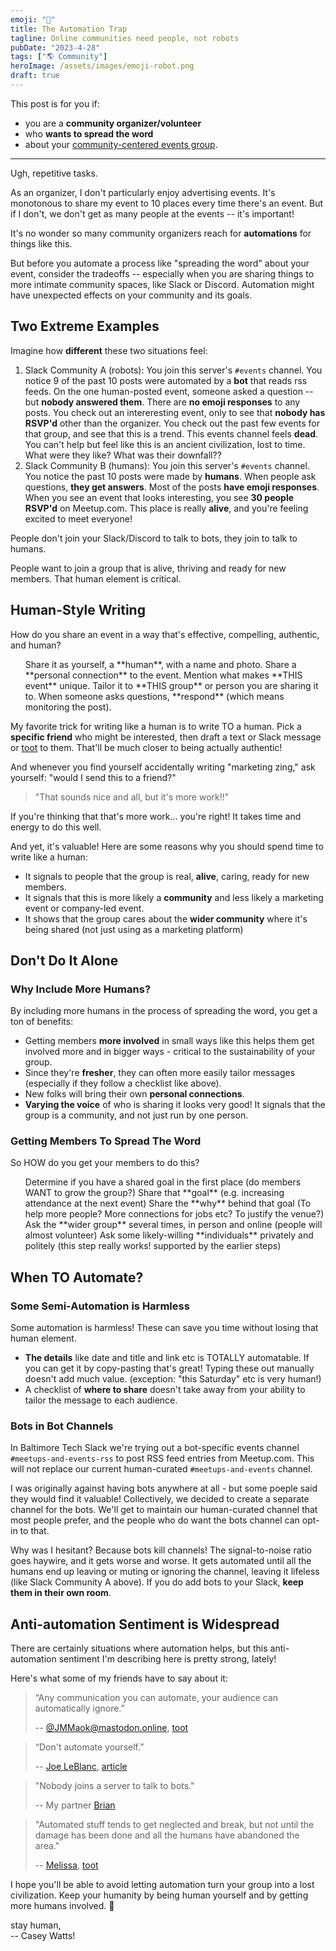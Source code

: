 ```yaml
---
emoji: "🤖"
title: The Automation Trap
tagline: Online communities need people, not robots
pubDate: "2023-4-28"
tags: ["🌎 Community"]
heroImage: /assets/images/emoji-robot.png
draft: true
---
```



This post is for you if:

- you are a **community organizer/volunteer**
- who **wants to spread the word**
- about your [community-centered events group](https://www.happyandeffective.com/blog/community-groups-community-led-vs-company-led).

---

Ugh, repetitive tasks.

As an organizer, I don't particularly enjoy advertising events. It's monotonous to share my event to 10 places every time there's an event. But if I don't, we don't get as many people at the events -- it's important!

It's no wonder so many community organizers reach for **automations** for things like this.

But before you automate a process like "spreading the word" about your event, consider the tradeoffs -- especially when you are sharing things to more intimate community spaces, like Slack or Discord. Automation might have unexpected effects on your community and its goals.

## Two Extreme Examples

Imagine how **different** these two situations feel:

1. Slack Community A (robots): You join this server's `#events` channel. You notice 9 of the past 10 posts were automated by a **bot** that reads rss feeds. On the one human-posted event, someone asked a question -- but **nobody answered them**. There are **no emoji responses** to any posts. You check out an intereresting event, only to see that **nobody has RSVP'd** other than the organizer. You check out the past few events for that group, and see that this is a trend. This events channel feels **dead**. You can't help but feel like this is an ancient civilization, lost to time. What were they like? What was their downfall??
2. Slack Community B (humans): You join this server's `#events` channel. You notice the past 10 posts were made by **humans**. When people ask questions, **they get answers**. Most of the posts **have emoji responses**. When you see an event that looks interesting, you see **30 people RSVP'd** on Meetup.com. This place is really **alive**, and you're feeling excited to meet everyone!

People don't join your Slack/Discord to talk to bots, they join to talk to humans.

People want to join a group that is alive, thriving and ready for new members. That human element is critical.

## Human-Style Writing

How do you share an event in a way that's effective, compelling, authentic, and human?

<ul>
  <CheckboxListItem id="human">Share it as yourself, a **human**, with a name and photo.</CheckboxListItem>
  <CheckboxListItem id="connection">Share a **personal connection** to the event.</CheckboxListItem>
  <CheckboxListItem id="this-event">Mention what makes **THIS event** unique.</CheckboxListItem>
  <CheckboxListItem id="this-group">Tailor it to **THIS group** or person you are sharing it to.</CheckboxListItem>
  <CheckboxListItem id="respond">When someone asks questions, **respond** (which means monitoring the post).</CheckboxListItem>
</ul>

My favorite trick for writing like a human is to write TO a human. Pick a **specific friend** who might be interested, then draft a text or Slack message or [toot](https://www.caseywatts.com/blog/welcome-to-mastodon/) to them. That'll be much closer to being actually authentic!

And whenever you find yourself accidentally writing "marketing zing," ask yourself: "would I send this to a friend?"

> "That sounds nice and all, but it's more work!!"

If you're thinking that that's more work... you're right! It takes time and energy to do this well.

And yet, it's valuable! Here are some reasons why you should spend time to write like a human:

- It signals to people that the group is real, **alive**, caring, ready for new members.
- It signals that this is more likely a **community** and less likely a marketing event or company-led event.
- It shows that the group cares about the **wider community** where it's being shared (not just using as a marketing platform)

## Don't Do It Alone

### Why Include More Humans?

By including more humans in the process of spreading the word, you get a ton of benefits:

- Getting members **more involved** in small ways like this helps them get involved more and in bigger ways - critical to the sustainability of your group.
- Since they're **fresher**, they can often more easily tailor messages (especially if they follow a checklist like above).
- New folks will bring their own **personal connections**.
- **Varying the voice** of who is sharing it looks very good! It signals that the group is a community, and not just run by one person.

### Getting Members To Spread The Word

So HOW do you get your members to do this?

<ul>
  <CheckboxListItem id="shared-goal">Determine if you have a shared goal in the first place (do members WANT to grow the group?)</CheckboxListItem>
  <CheckboxListItem id="goal">Share that **goal** (e.g. increasing attendance at the next event)</CheckboxListItem>
  <CheckboxListItem id="why">Share the **why** behind that goal (To help more people? More connections for jobs etc? To justify the venue?)</CheckboxListItem>
  <CheckboxListItem id="wider-group">Ask the **wider group** several times, in person and online (people will almost volunteer)</CheckboxListItem>
  <CheckboxListItem id="individual">Ask some likely-willing **individuals** privately and politely (this step really works! supported by the earlier steps)</CheckboxListItem>
</ul>

## When TO Automate?

### Some Semi-Automation is Harmless

Some automation is harmless! These can save you time without losing that human element.

- **The details** like date and title and link etc is TOTALLY automatable. If you can get it by copy-pasting that's great! Typing these out manually doesn't add much value. (exception: "this Saturday" etc is very human!)
- A checklist of **where to share** doesn't take away from your ability to tailor the message to each audience.

### Bots in Bot Channels

In Baltimore Tech Slack we're trying out a bot-specific events channel `#meetups-and-events-rss` to post RSS feed entries from Meetup.com. This will not replace our current human-curated `#meetups-and-events` channel.

I was originally against having bots anywhere at all - but some poeple said they would find it valuable! Collectively, we decided to create a separate channel for the bots. We'll get to maintain our human-curated channel that most people prefer, and the people who do want the bots channel can opt-in to that.

Why was I hesitant? Because bots kill channels! The signal-to-noise ratio goes haywire, and it gets worse and worse. It gets automated until all the humans end up leaving or muting or ignoring the channel, leaving it lifeless (like Slack Community A above). If you do add bots to your Slack, **keep them in their own room**.

## Anti-automation Sentiment is Widespread

There are certainly situations where automation helps, but this anti-automation sentiment I'm describing here is pretty strong, lately!

Here's what some of my friends have to say about it:

> “Any communication you can automate, your audience can automatically ignore.”
>
> -- [@JMMaok@mastodon.online](https://mastodon.online/@JMMaok), [toot](https://social.coop/@heycaseywattsup/110271470492812270)

> “Don't automate yourself.”
>
> -- [Joe LeBlanc](https://techhub.social/@glamshell), [article](https://www.linkedin.com/pulse/dont-automate-yourself-joe-leblanc?utm_source=share&utm_medium=member_ios&utm_campaign=share_via)

> "Nobody joins a server to talk to bots."
>
> -- My partner [Brian](https://sketchee.com/)

> "Automated stuff tends to get neglected and break, but not until the damage has been done and all the humans have abandoned the area."
>
> -- [Melissa](https://ruby.social/@holytoastr), [toot](https://ruby.social/@holytoastr/110271574143882174)

I hope you'll be able to avoid letting automation turn your group into a lost civilization. Keep your humanity by being human yourself and by getting more humans involved. 🙏

<div class="text-right">
  <div>stay human,</div>
  <div>-- Casey Watts!</div>
</div>
